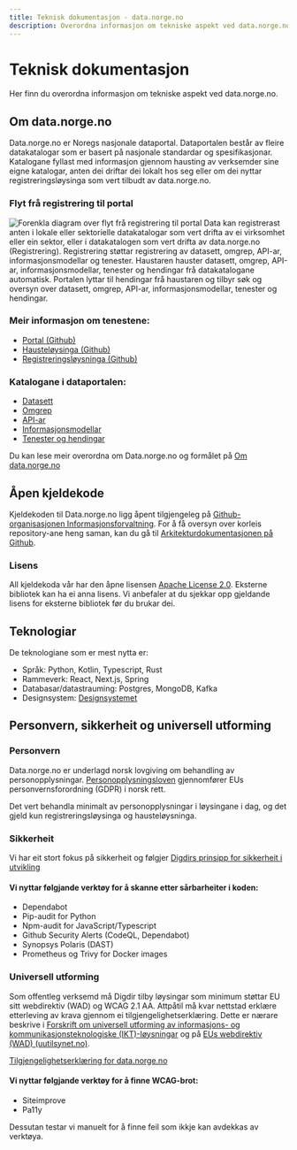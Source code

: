 ```yaml
---
title: Teknisk dokumentasjon - data.norge.no
description: Overordna informasjon om tekniske aspekt ved data.norge.no
---
```


# Teknisk dokumentasjon

<Ingress size='xs'>Her finn du overordna informasjon om tekniske aspekt ved data.norge.no.</Ingress>

## Om data.norge.no

Data.norge.no er Noregs nasjonale dataportal. Dataportalen består av fleire datakatalogar som er basert på nasjonale standardar og spesifikasjonar.
Katalogane fyllast med informasjon gjennom hausting av verksemder sine eigne katalogar, anten dei driftar dei lokalt hos seg eller om dei nyttar registreringsløysinga som vert tilbudt av data.norge.no.

### Flyt frå registrering til portal

![Forenkla diagram over flyt frå registrering til portal](https://cms.fellesdatakatalog.digdir.no/uploads/Forenklet_diagram_over_flyt_fra_registrering_til_portal_nn_47d3f7d43b.png)
Data kan registrerast anten i lokale eller sektorielle datakatalogar som vert drifta av ei virksomhet eller ein sektor, eller i datakatalogen som vert drifta av data.norge.no (Registrering). Registrering støttar registrering av datasett, omgrep, API-ar, informasjonsmodellar og tenester. Haustaren hauster datasett, omgrep, API-ar, informasjonsmodellar, tenester og hendingar frå datakatalogane automatisk. Portalen lyttar til hendingar frå haustaren og tilbyr søk og oversyn over datasett, omgrep, API-ar, informasjonsmodellar, tenester og hendingar.

### Meir informasjon om tenestene:

- [Portal (Github)](https://github.com/Informasjonsforvaltning/architecture-documentation/wiki/Architecture-documentation#-portal)
- [Hausteløysinga (Github)](https://github.com/Informasjonsforvaltning/architecture-documentation/wiki/Architecture-documentation#-harvesting)
- [Registreringsløysninga (Github)](https://github.com/Informasjonsforvaltning/architecture-documentation/wiki/Architecture-documentation#-registration)

### Katalogane i dataportalen:

- [Datasett](/catalogs/datasets)
- [Omgrep](/catalogs/concepts)
- [API-ar](/catalogs/data-services)
- [Informasjonsmodellar](/catalogs/information-models)
- [Tenester og hendingar](/catalogs/public-services-and-events)

Du kan lese meir overordna om Data.norge.no og formålet på [Om data.norge.no](/about/)

## Åpen kjeldekode

Kjeldekoden til Data.norge.no ligg åpent tilgjengeleg på [Github-organisasjonen Informasjonsforvaltning](https://github.com/Informasjonsforvaltning).
For å få oversyn over korleis repository-ane heng saman, kan du gå til [Arkitekturdokumentasjonen på Github](https://github.com/Informasjonsforvaltning/architecture-documentation/wiki/Architecture-documentation).

### Lisens

All kjeldekoda vår har den åpne lisensen [Apache License 2.0](https://www.apache.org/licenses/LICENSE-2.0). Eksterne bibliotek kan ha ei anna lisens. Vi anbefaler at du sjekkar opp gjeldande lisens for eksterne bibliotek før du brukar dei.

## Teknologiar

De teknologiane som er mest nytta er:

- Språk: Python, Kotlin, Typescript, Rust
- Rammeverk: React, Next.js, Spring
- Databasar/datastrauming: Postgres, MongoDB, Kafka
- Designsystem: [Designsystemet](https://www.designsystemet.no/)

## Personvern, sikkerheit og universell utforming

### Personvern

Data.norge.no er underlagd norsk lovgiving om behandling av personopplysningar.
[Personopplysningsloven](https://lovdata.no/dokument/NL/lov/2018-06-15-38) gjennomfører EUs personvernsforordning (GDPR) i norsk rett.

Det vert behandla minimalt av personopplysningar i løysingane i dag, og det gjeld kun registreringsløysinga og hausteløysninga.

### Sikkerheit

Vi har eit stort fokus på sikkerheit og følgjer [Digdirs prinsipp for sikkerheit i utvikling](https://baksia.digdir.no/produktleveransemodell/prinsipper/sikkerhet/)

#### Vi nyttar følgjande verktøy for å skanne etter sårbarheiter i koden:

- Dependabot
- Pip-audit for Python
- Npm-audit for JavaScript/Typescript
- Github Security Alerts (CodeQL, Dependabot)
- Synopsys Polaris (DAST)
- Prometheus og Trivy for Docker images

### Universell utforming

Som offentleg verksemd må Digdir tilby løysingar som minimum støttar EU sitt webdirektiv (WAD) og WCAG 2.1 AA. Attpåtil må kvar nettstad erklære etterleving av krava gjennom ei tilgjengelighetserklæring. Dette er nærare beskrive i [Forskrift om universell utforming av informasjons- og kommunikasjonsteknologiske (IKT)-løysningar](https://lovdata.no/dokument/SF/forskrift/2013-06-21-732) og på [EUs webdirektiv (WAD) (uutilsynet.no)](https://www.uutilsynet.no/webdirektivet-wad/eus-webdirektiv-wad/265).

[Tilgjengelighetserklæring for data.norge.no](https://uustatus.no/nb/erklaringer/publisert/8020b962-b706-4cdf-ab8b-cdb5f480a696)

#### Vi nyttar følgjande verktøy for å finne WCAG-brot:

- Siteimprove
- Pa11y

Dessutan testar vi manuelt for å finne feil som ikkje kan avdekkas av verktøya.
